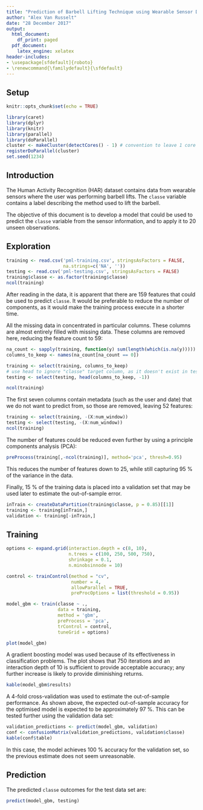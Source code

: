 ```yaml
---
title: "Prediction of Barbell Lifting Technique using Wearable Sensor Data"
author: "Alex Van Russelt"
date: "28 December 2017"
output:
  html_document:
    df_print: paged
  pdf_document:
    latex_engine: xelatex
header-includes:
- \usepackage[sfdefault]{roboto}
- \renewcommand{\familydefault}{\sfdefault}
---
```

## Setup
```r
knitr::opts_chunk$set(echo = TRUE)
```
```r
library(caret)
library(dplyr)
library(knitr)
library(parallel)
library(doParallel)
cluster <- makeCluster(detectCores() - 1) # convention to leave 1 core for OS
registerDoParallel(cluster)
set.seed(1234)
```

## Introduction

The Human Activity Recognition (HAR) dataset contains data from wearable sensors where the user was performing barbell lifts. The `classe` variable contains a label describing the method used to lift the barbell.

The objective of this document is to develop a model that could be used to predict the `classe` variable from the sensor information, and to apply it to 20 unseen observations.

## Exploration
```r
training <- read.csv('pml-training.csv', stringsAsFactors = FALSE,
                     na.strings=c('NA', ''))
testing <- read.csv('pml-testing.csv', stringsAsFactors = FALSE)
training$classe <- as.factor(training$classe)
ncol(training)
```
After reading in the data, it is apparent that there are 159 features that could be used to predict `classe`. It would be preferable to reduce the number of components, as it would make the training process execute in a shorter time.

All the missing data in concentrated in particular columns. These columns are almost entirely filled with missing data. These columns are removed here, reducing the feature count to 59:
```r
na_count <- sapply(training, function(y) sum(length(which(is.na(y)))))
columns_to_keep <- names(na_count[na_count == 0])

training <- select(training, columns_to_keep)
# use head to ignore "classe" target column, as it doesn't exist in testing data
testing <- select(testing, head(columns_to_keep, -1))

ncol(training)
```

The first seven columns contain metadata (such as the user and date) that we do not want to predict from, so those are removed, leaving 52 features:
```r
training <- select(training, -(X:num_window))
testing <- select(testing, -(X:num_window))
ncol(training)
```

The number of features could be reduced even further by using a principle components analysis (PCA):
```r
preProcess(training[,-ncol(training)], method='pca', thresh=0.95)
```
This reduces the number of features down to 25, while still capturing 95 % of the variance in the data.

Finally, 15 % of the training data is placed into a validation set that may be used later to estimate the out-of-sample error.
```r
inTrain <- createDataPartition(training$classe, p = 0.85)[[1]]
training <- training[inTrain,]
validation <- training[-inTrain,]
```

## Training
```r
options <- expand.grid(interaction.depth = c(8, 10),
                       n.trees = c(100, 250, 500, 750),
                       shrinkage = 0.1,
                       n.minobsinnode = 10)

control <- trainControl(method = "cv",
                        number = 4,
                        allowParallel = TRUE,
                        preProcOptions = list(threshold = 0.95))

model_gbm <- train(classe ~ .,
                   data = training,
                   method = 'gbm',
                   preProcess = 'pca',
                   trControl = control,
                   tuneGrid = options)
```
```r
plot(model_gbm)
```
A gradient boosting model was used because of its effectiveness in classification problems. The plot shows that 750 iterations and an interaction depth of 10 is sufficient to provide acceptable accuracy; any further increase is likely to provide diminishing returns.

```r
kable(model_gbm$results)
```

A 4-fold cross-validation was used to estimate the out-of-sample performance. As shown above, the expected out-of-sample accuracy for the optimised model is expected to be approximately 97 %. This can be tested further using the validation data set:

```r
validation_predictions <- predict(model_gbm, validation)
conf <- confusionMatrix(validation_predictions, validation$classe)
kable(conf$table)
```

In this case, the model achieves 100 % accuracy for the validation set, so the previous estimate does not seem unreasonable.

## Prediction

The predicted `classe` outcomes for the test data set are:
```r
predict(model_gbm, testing)
```




